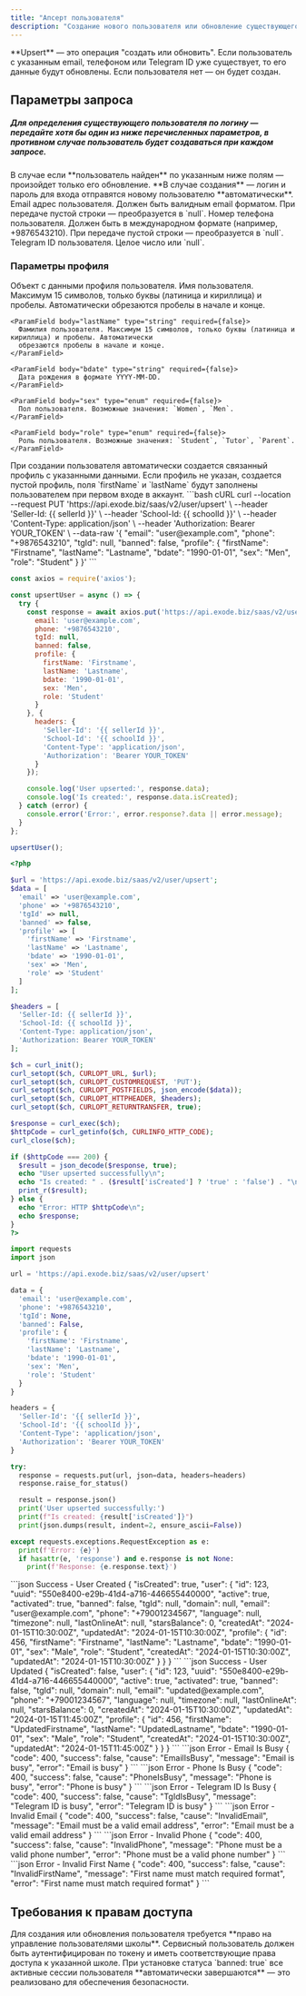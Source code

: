 ```yaml
---
title: "Апсерт пользователя"
description: "Создание нового пользователя или обновление существующего в школе с указанием данных профиля"
---
```



<Tip>
    **Upsert** — это операция "создать или обновить". Если пользователь с указанным email, телефоном или Telegram ID уже
    существует,
    то его данные будут обновлены. Если пользователя нет — он будет создан.
</Tip>

<HeaderParamFields/>

## Параметры запроса

##### Для определения существующего пользователя по логину — передайте хотя бы один из ниже перечисленных параметров, в противном случае пользователь будет создаваться при каждом запросе.

<Info>
  В случае если **пользователь найден** по указанным ниже полям — произойдет только его обновление.
  **В случае создания** — логин и пароль для входа отправятся новому пользователю **автоматически**.
</Info>

<ParamField body="email" type="string" required={false}>
  Email адрес пользователя. Должен быть валидным email форматом. При передаче пустой строки — преобразуется в `null`.
</ParamField>

<ParamField body="phone" type="string" required={false}>
  Номер телефона пользователя. Должен быть в международном формате (например, +9876543210). При передаче пустой строки
  — преобразуется в `null`.
</ParamField>

<ParamField body="tgId" type="integer" required={false}>
  Telegram ID пользователя. Целое число или `null`.
</ParamField>

### Параметры профиля

<ParamField body="profile" type="object" required={false}>
  Объект с данными профиля пользователя.

  <Expandable title="Свойства профиля">
    <ParamField body="firstName" type="string" required={false}>
      Имя пользователя. Максимум 15 символов, только буквы (латиница и кириллица) и пробелы. Автоматически
      обрезаются пробелы в начале и конце.
    </ParamField>

    <ParamField body="lastName" type="string" required={false}>
      Фамилия пользователя. Максимум 15 символов, только буквы (латиница и кириллица) и пробелы. Автоматически
      обрезаются пробелы в начале и конце.
    </ParamField>

    <ParamField body="bdate" type="string" required={false}>
      Дата рождения в формате YYYY-MM-DD.
    </ParamField>

    <ParamField body="sex" type="enum" required={false}>
      Пол пользователя. Возможные значения: `Women`, `Men`.
    </ParamField>

    <ParamField body="role" type="enum" required={false}>
      Роль пользователя. Возможные значения: `Student`, `Tutor`, `Parent`.
    </ParamField>
  </Expandable>
</ParamField>

<Info>
  При создании пользователя автоматически создается связанный профиль с указанными данными. Если профиль не указан,
  создается пустой профиль, поля `firstName` и `lastName` будут заполнены пользователем при первом входе в аккаунт.
</Info>

<RequestExample>
```bash cURL
curl --location --request PUT 'https://api.exode.biz/saas/v2/user/upsert' \
  --header 'Seller-Id: {{ sellerId }}' \
  --header 'School-Id: {{ schoolId }}' \
  --header 'Content-Type: application/json' \
  --header 'Authorization: Bearer YOUR_TOKEN' \
  --data-raw '{
    "email": "user@example.com",
    "phone": "+9876543210",
    "tgId": null,
    "banned": false,
    "profile": {
      "firstName": "Firstname",
      "lastName": "Lastname",
      "bdate": "1990-01-01",
      "sex": "Men",
      "role": "Student"
    }
  }'
```

```javascript Node.js
const axios = require('axios');

const upsertUser = async () => {
  try {
    const response = await axios.put('https://api.exode.biz/saas/v2/user/upsert', {
      email: 'user@example.com',
      phone: '+9876543210',
      tgId: null,
      banned: false,
      profile: {
        firstName: 'Firstname',
        lastName: 'Lastname',
        bdate: '1990-01-01',
        sex: 'Men',
        role: 'Student'
      }
    }, {
      headers: {
        'Seller-Id': '{{ sellerId }}',
        'School-Id': '{{ schoolId }}',
        'Content-Type': 'application/json',
        'Authorization': 'Bearer YOUR_TOKEN'
      }
    });

    console.log('User upserted:', response.data);
    console.log('Is created:', response.data.isCreated);
  } catch (error) {
    console.error('Error:', error.response?.data || error.message);
  }
};

upsertUser();
```

```php PHP
<?php

$url = 'https://api.exode.biz/saas/v2/user/upsert';
$data = [
  'email' => 'user@example.com',
  'phone' => '+9876543210',
  'tgId' => null,
  'banned' => false,
  'profile' => [
    'firstName' => 'Firstname',
    'lastName' => 'Lastname',
    'bdate' => '1990-01-01',
    'sex' => 'Men',
    'role' => 'Student'
  ]
];

$headers = [
  'Seller-Id: {{ sellerId }}',
  'School-Id: {{ schoolId }}',
  'Content-Type: application/json',
  'Authorization: Bearer YOUR_TOKEN'
];

$ch = curl_init();
curl_setopt($ch, CURLOPT_URL, $url);
curl_setopt($ch, CURLOPT_CUSTOMREQUEST, 'PUT');
curl_setopt($ch, CURLOPT_POSTFIELDS, json_encode($data));
curl_setopt($ch, CURLOPT_HTTPHEADER, $headers);
curl_setopt($ch, CURLOPT_RETURNTRANSFER, true);

$response = curl_exec($ch);
$httpCode = curl_getinfo($ch, CURLINFO_HTTP_CODE);
curl_close($ch);

if ($httpCode === 200) {
  $result = json_decode($response, true);
  echo "User upserted successfully\n";
  echo "Is created: " . ($result['isCreated'] ? 'true' : 'false') . "\n";
  print_r($result);
} else {
  echo "Error: HTTP $httpCode\n";
  echo $response;
}
?>
```

```python Python
import requests
import json

url = 'https://api.exode.biz/saas/v2/user/upsert'

data = {
  'email': 'user@example.com',
  'phone': '+9876543210',
  'tgId': None,
  'banned': False,
  'profile': {
    'firstName': 'Firstname',
    'lastName': 'Lastname',
    'bdate': '1990-01-01',
    'sex': 'Men',
    'role': 'Student'
  }
}

headers = {
  'Seller-Id': '{{ sellerId }}',
  'School-Id': '{{ schoolId }}',
  'Content-Type': 'application/json',
  'Authorization': 'Bearer YOUR_TOKEN'
}

try:
  response = requests.put(url, json=data, headers=headers)
  response.raise_for_status()

  result = response.json()
  print('User upserted successfully:')
  print(f"Is created: {result['isCreated']}")
  print(json.dumps(result, indent=2, ensure_ascii=False))

except requests.exceptions.RequestException as e:
  print(f'Error: {e}')
  if hasattr(e, 'response') and e.response is not None:
    print(f'Response: {e.response.text}')
```
</RequestExample>

<ResponseExample>
```json Success - User Created
{
  "isCreated": true,
  "user": {
    "id": 123,
    "uuid": "550e8400-e29b-41d4-a716-446655440000",
    "active": true,
    "activated": true,
    "banned": false,
    "tgId": null,
    "domain": null,
    "email": "user@example.com",
    "phone": "+79001234567",
    "language": null,
    "timezone": null,
    "lastOnlineAt": null,
    "starsBalance": 0,
    "createdAt": "2024-01-15T10:30:00Z",
    "updatedAt": "2024-01-15T10:30:00Z",
    "profile": {
      "id": 456,
      "firstName": "Firstname",
      "lastName": "Lastname",
      "bdate": "1990-01-01",
      "sex": "Male",
      "role": "Student",
      "createdAt": "2024-01-15T10:30:00Z",
      "updatedAt": "2024-01-15T10:30:00Z"
    }
  }
}
```
```json Success - User Updated
{
  "isCreated": false,
  "user": {
    "id": 123,
    "uuid": "550e8400-e29b-41d4-a716-446655440000",
    "active": true,
    "activated": true,
    "banned": false,
    "tgId": null,
    "domain": null,
    "email": "updated@example.com",
    "phone": "+79001234567",
    "language": null,
    "timezone": null,
    "lastOnlineAt": null,
    "starsBalance": 0,
    "createdAt": "2024-01-15T10:30:00Z",
    "updatedAt": "2024-01-15T11:45:00Z",
    "profile": {
      "id": 456,
      "firstName": "UpdatedFirstname",
      "lastName": "UpdatedLastname",
      "bdate": "1990-01-01",
      "sex": "Male",
      "role": "Student",
      "createdAt": "2024-01-15T10:30:00Z",
      "updatedAt": "2024-01-15T11:45:00Z"
    }
  }
}
```
```json Error - Email Is Busy
{
  "code": 400,
  "success": false,
  "cause": "EmailIsBusy",
  "message": "Email is busy",
  "error": "Email is busy"
}
```
```json Error - Phone Is Busy
{
  "code": 400,
  "success": false,
  "cause": "PhoneIsBusy",
  "message": "Phone is busy",
  "error": "Phone is busy"
}
```
```json Error - Telegram ID Is Busy
{
  "code": 400,
  "success": false,
  "cause": "TgIdIsBusy",
  "message": "Telegram ID is busy",
  "error": "Telegram ID is busy"
}
```
```json Error - Invalid Email
{
  "code": 400,
  "success": false,
  "cause": "InvalidEmail",
  "message": "Email must be a valid email address",
  "error": "Email must be a valid email address"
}
```
```json Error - Invalid Phone
{
  "code": 400,
  "success": false,
  "cause": "InvalidPhone",
  "message": "Phone must be a valid phone number",
  "error": "Phone must be a valid phone number"
}
```
```json Error - Invalid First Name
{
  "code": 400,
  "success": false,
  "cause": "InvalidFirstName",
  "message": "First name must match required format",
  "error": "First name must match required format"
}
```
</ResponseExample>

## Требования к правам доступа

<Check>
Для создания или обновления пользователя требуется **право на управление пользователями школы**.
</Check>

<Warning>
  Сервисный пользователь должен быть аутентифицирован по токену и иметь соответствующие права доступа к указанной
  школе.
</Warning>

<Info>
  При установке статуса `banned: true` все активные сессии пользователя **автоматически завершаются** — это
  реализовано для обеспечения безопасности.
</Info>

